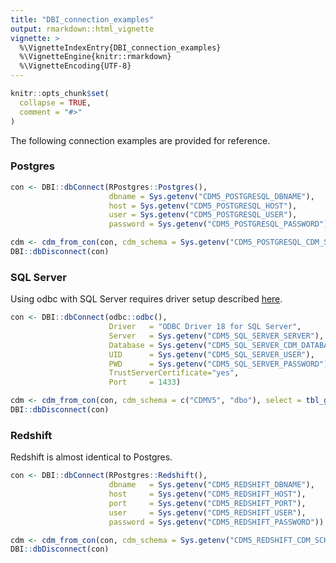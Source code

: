 ```yaml
---
title: "DBI_connection_examples"
output: rmarkdown::html_vignette
vignette: >
  %\VignetteIndexEntry{DBI_connection_examples}
  %\VignetteEngine{knitr::rmarkdown}
  %\VignetteEncoding{UTF-8}
---
```


```r
knitr::opts_chunk$set(
  collapse = TRUE,
  comment = "#>"
)
```

The following connection examples are provided for reference.

### Postgres

```r
con <- DBI::dbConnect(RPostgres::Postgres(),
                      dbname = Sys.getenv("CDM5_POSTGRESQL_DBNAME"),
                      host = Sys.getenv("CDM5_POSTGRESQL_HOST"),
                      user = Sys.getenv("CDM5_POSTGRESQL_USER"),
                      password = Sys.getenv("CDM5_POSTGRESQL_PASSWORD"))

cdm <- cdm_from_con(con, cdm_schema = Sys.getenv("CDM5_POSTGRESQL_CDM_SCHEMA"), select = tbl_group("vocab"))
DBI::dbDisconnect(con)
```

### SQL Server

Using odbc with SQL Server requires driver setup described [here](https://solutions.rstudio.com/db/r-packages/odbc/).

```r
con <- DBI::dbConnect(odbc::odbc(),
                      Driver   = "ODBC Driver 18 for SQL Server",
                      Server   = Sys.getenv("CDM5_SQL_SERVER_SERVER"),
                      Database = Sys.getenv("CDM5_SQL_SERVER_CDM_DATABASE"),
                      UID      = Sys.getenv("CDM5_SQL_SERVER_USER"),
                      PWD      = Sys.getenv("CDM5_SQL_SERVER_PASSWORD"),
                      TrustServerCertificate="yes",
                      Port     = 1433)

cdm <- cdm_from_con(con, cdm_schema = c("CDMV5", "dbo"), select = tbl_group("vocab"))
DBI::dbDisconnect(con)
```

### Redshift

Redshift is almost identical to Postgres.

```r
con <- DBI::dbConnect(RPostgres::Redshift(),
                      dbname   = Sys.getenv("CDM5_REDSHIFT_DBNAME"),
                      host     = Sys.getenv("CDM5_REDSHIFT_HOST"),
                      port     = Sys.getenv("CDM5_REDSHIFT_PORT"),
                      user     = Sys.getenv("CDM5_REDSHIFT_USER"),
                      password = Sys.getenv("CDM5_REDSHIFT_PASSWORD"))

cdm <- cdm_from_con(con, cdm_schema = Sys.getenv("CDM5_REDSHIFT_CDM_SCHEMA"), select = tbl_group("vocab"))
DBI::dbDisconnect(con)
```

<div style="margin-bottom:3cm;"></div>
